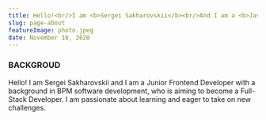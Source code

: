 ```yaml
---
title: Hello!<br/>I am <b>Sergei Sakharovskii</b><br/>And I am a <b>JavaScript Developer</b>!
slug: page-about
featureImage: photo.jpeg
date: November 10, 2020
---
```

### BACKGROUD
Hello! I am Sergei Sakharovskii and I am a Junior Frontend Developer with a background in BPM software development, who is aiming to become a Full-Stack Developer. I am passionate about learning and eager to take on new challenges.
